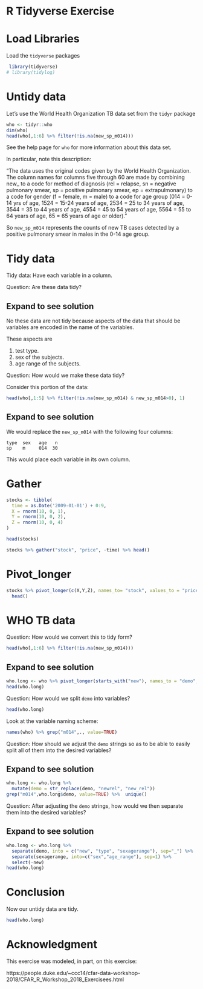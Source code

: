 # R Tidyverse Exercise


# Load Libraries

Load the `tidyverse` packages

```r
 library(tidyverse)
# library(tidylog)
```

# Untidy data

Let's use the World Health Organization TB data set from the `tidyr` package

```r
who <- tidyr::who
dim(who)
head(who[,1:6] %>% filter(!is.na(new_sp_m014)))
```

See the help page for `who` for more information about this data set.

In particular, note this description:

"The data uses the original codes given by the World Health Organization. The column names for columns five through 60 are made by combining new_ to a code for method of diagnosis (rel = relapse, sn = negative pulmonary smear, sp = positive pulmonary smear, ep = extrapulmonary) to a code for gender (f = female, m = male) to a code for age group (014 = 0-14 yrs of age, 1524 = 15-24 years of age, 2534 = 25 to 34 years of age, 3544 = 35 to 44 years of age, 4554 = 45 to 54 years of age, 5564 = 55 to 64 years of age, 65 = 65 years of age or older)."

So `new_sp_m014` represents the counts of new TB cases detected by a positive pulmonary smear in males in the 0-14 age group.

# Tidy data

Tidy data: Have each variable in a column.

Question: Are these data tidy?

::: {.callout-tip collapse="true"}
## Expand to see solution

No these data are not tidy because aspects of the data that should be variables are encoded in the name of the variables.

These aspects are 

1. test type.
2. sex of the subjects.
3. age range of the subjects.


:::


Question: How would we make these data tidy?

Consider this portion  of the data:

```r
head(who[,1:5] %>% filter(!is.na(new_sp_m014) & new_sp_m014>0), 1)
```

::: {.callout-tip collapse="true"}
## Expand to see solution

We would replace the `new_sp_m014` with the following four columns:

```
type  sex   age   n
sp    m     014  30
```

This would place each variable in its own column. 

:::

# Gather

```r
stocks <- tibble(
  time = as.Date('2009-01-01') + 0:9,
  X = rnorm(10, 0, 1),
  Y = rnorm(10, 0, 2),
  Z = rnorm(10, 0, 4)
)

head(stocks)

stocks %>% gather("stock", "price", -time) %>% head()
```


# Pivot_longer

```r
stocks %>% pivot_longer(c(X,Y,Z), names_to= "stock", values_to = "price") %>% 
  head()
```

# WHO TB data

Question: How would we convert this to tidy form?

```r
head(who[,1:6] %>% filter(!is.na(new_sp_m014)))
```


::: {.callout-tip collapse="true"}
## Expand to see solution

```r
who.long <- who %>% pivot_longer(starts_with("new"), names_to = "demo", values_to = "n") %>%  filter(!is.na(n))
head(who.long)
```

:::


Question: How would we split `demo` into variables?

```r
head(who.long)
```

Look at the variable naming scheme:

```r
names(who) %>% grep("m014",., value=TRUE)
```

Question: How should we adjust the `demo` strings so as to be able to easily split all of them into the desired variables?

::: {.callout-tip collapse="true"}
## Expand to see solution

```r
who.long <- who.long %>%  
  mutate(demo = str_replace(demo, "newrel", "new_rel"))
grep("m014",who.long$demo, value=TRUE) %>%  unique()
```

:::


Question: After adjusting the `demo` strings, how would we then separate them into the desired variables?

::: {.callout-tip collapse="true"}
## Expand to see solution

```r
who.long <- who.long %>% 
  separate(demo, into = c("new", "type", "sexagerange"), sep="_") %>% 
  separate(sexagerange, into=c("sex","age_range"), sep=1) %>%
  select(-new)
head(who.long)
```

:::

# Conclusion

Now our untidy data are tidy.

```r
head(who.long)
```

# Acknowledgment

This exercise was modeled, in part, on this exercise:

https://people.duke.edu/~ccc14/cfar-data-workshop-2018/CFAR_R_Workshop_2018_Exercisees.html


